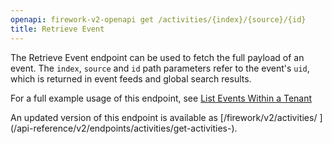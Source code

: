 ```yaml
---
openapi: firework-v2-openapi get /activities/{index}/{source}/{id}
title: Retrieve Event
---
```


The Retrieve Event endpoint can be used to fetch the full payload of an event.
The `index`, `source` and `id` path parameters refer to the event's `uid`, which is returned in event feeds and global search results.

For a full example usage of this endpoint, see
[List Events Within a Tenant <Icon icon="book" size={16} />](/guides/tenant-events)

<Note>
An updated version of this endpoint is available as [/firework/v2/activities/ <Icon icon="code" size={16} />](/api-reference/v2/endpoints/activities/get-activities-).
</Note>